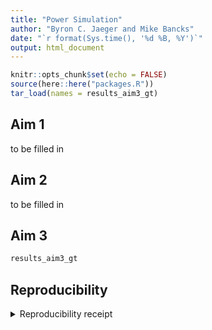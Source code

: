 ```yaml
---
title: "Power Simulation"
author: "Byron C. Jaeger and Mike Bancks"
date: "`r format(Sys.time(), '%d %B, %Y')`"
output: html_document
---
```


```r

knitr::opts_chunk$set(echo = FALSE)
source(here::here("packages.R"))
tar_load(names = results_aim3_gt)

```

## Aim 1

to be filled in

## Aim 2

to be filled in

## Aim 3

```r
results_aim3_gt
```


## Reproducibility

<details><summary>Reproducibility receipt</summary>

```r
## datetime
Sys.time()

## repository
if(requireNamespace('git2r', quietly = TRUE)) {
  git2r::repository()
} else {
  c(
    system2("git", args = c("log", "--name-status", "-1"), stdout = TRUE),
    system2("git", args = c("remote", "-v"), stdout = TRUE)
  )
}

## session info
sessionInfo()
```

</details>
